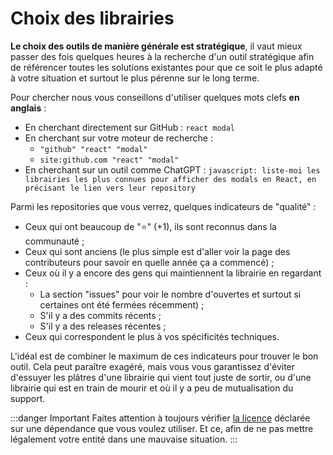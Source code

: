 # Choix des librairies

**Le choix des outils de manière générale est stratégique**, il vaut mieux passer des fois quelques heures à la recherche d'un outil stratégique afin de référencer toutes les solutions existantes pour que ce soit le plus adapté à votre situation et surtout le plus pérenne sur le long terme.

Pour chercher nous vous conseillons d'utiliser quelques mots clefs **en anglais** :

- En cherchant directement sur GitHub : `react modal`
- En cherchant sur votre moteur de recherche :
  - `"github" "react" "modal"`
  - `site:github.com "react" "modal"`
- En cherchant sur un outil comme ChatGPT : `javascript: liste-moi les librairies les plus connues pour afficher des modals en React, en précisant le lien vers leur repository`

Parmi les repositories que vous verrez, quelques indicateurs de "qualité" :

- Ceux qui ont beaucoup de "⭐" (+1), ils sont reconnus dans la communauté ;
- Ceux qui sont anciens (le plus simple est d'aller voir la page des contributeurs pour savoir en quelle année ça a commencé) ;
- Ceux où il y a encore des gens qui maintiennent la librairie en regardant :
  - La section "issues" pour voir le nombre d'ouvertes et surtout si certaines ont été fermées récemment) ;
  - S'il y a des commits récents ;
  - S'il y a des releases récentes ;
- Ceux qui correspondent le plus à vos spécificités techniques.

L'idéal est de combiner le maximum de ces indicateurs pour trouver le bon outil. Cela peut paraître exagéré, mais vous vous garantissez d'éviter d'essuyer les plâtres d'une librairie qui vient tout juste de sortir, ou d'une librairie qui est en train de mourir et où il y a peu de mutualisation du support.

:::danger Important
Faites attention à toujours vérifier [la licence](legal/license.mdx) déclarée sur une dépendance que vous voulez utiliser. Et ce, afin de ne pas mettre légalement votre entité dans une mauvaise situation.
:::

